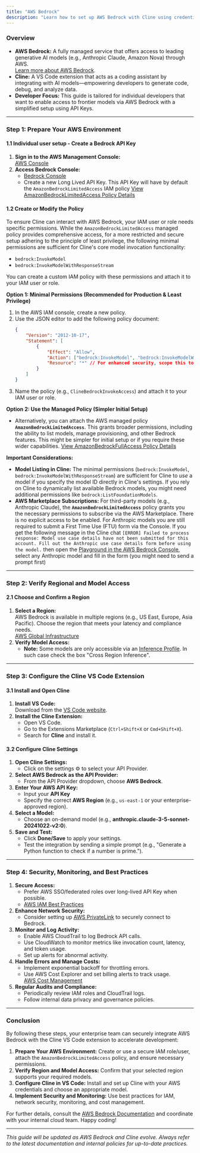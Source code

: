 ```yaml
---
title: "AWS Bedrock"
description: "Learn how to set up AWS Bedrock with Cline using credentials authentication. This guide covers AWS environment setup, regional access verification, and secure integration with the Cline VS Code extension."
---
```


### Overview

-   **AWS Bedrock:** A fully managed service that offers access to leading generative AI models (e.g., Anthropic Claude, Amazon Nova) through AWS.\
    [Learn more about AWS Bedrock](https://docs.aws.amazon.com/bedrock/latest/userguide/what-is-bedrock.html).
-   **Cline:** A VS Code extension that acts as a coding assistant by integrating with AI models—empowering developers to generate code, debug, and analyze data.
-   **Developer Focus:** This guide is tailored for individual developers that want to enable access to frontier models via AWS Bedrock with a simplified setup using API Keys.

---

### Step 1: Prepare Your AWS Environment

#### 1.1 Individual user setup - Create a Bedrock API Key

1. **Sign in to the AWS Management Console:**\
   [AWS Console](https://aws.amazon.com/console/)
2. **Access Bedrock Console:**
    - [Bedrock Console](https://console.aws.amazon.com/bedrock)
    - Create a new Long Lived API Key. This API Key will have by default the `AmazonBedrockLimitedAccess` IAM policy
      [View AmazonBedrockLimitedAccess Policy Details](https://docs.aws.amazon.com/bedrock/latest/userguide/security-iam.html)

#### 1.2 Create or Modify the Policy

To ensure Cline can interact with AWS Bedrock, your IAM user or role needs specific permissions. While the `AmazonBedrockLimitedAccess` managed policy provides comprehensive access, for a more restricted and secure setup adhering to the principle of least privilege, the following minimal permissions are sufficient for Cline's core model invocation functionality:

-   `bedrock:InvokeModel`
-   `bedrock:InvokeModelWithResponseStream`

You can create a custom IAM policy with these permissions and attach it to your IAM user or role.

**Option 1: Minimal Permissions (Recommended for Production & Least Privilege)**

1.  In the AWS IAM console, create a new policy.
2.  Use the JSON editor to add the following policy document:
    ```json
    {
    	"Version": "2012-10-17",
    	"Statement": [
    		{
    			"Effect": "Allow",
    			"Action": ["bedrock:InvokeModel", "bedrock:InvokeModelWithResponseStream"],
    			"Resource": "*" // For enhanced security, scope this to specific model ARNs if possible.
    		}
    	]
    }
    ```
3.  Name the policy (e.g., `ClineBedrockInvokeAccess`) and attach it to your IAM user or role.

**Option 2: Use the Managed Policy (Simpler Initial Setup)**

-   Alternatively, you can attach the AWS managed policy **`AmazonBedrockLimitedAccess`**. This grants broader permissions, including the ability to list models, manage provisioning, and other Bedrock features. This might be simpler for initial setup or if you require these wider capabilities.
    [View AmazonBedrockFullAccess Policy Details](https://docs.aws.amazon.com/bedrock/latest/userguide/security-iam.html)

**Important Considerations:**

-   **Model Listing in Cline:** The minimal permissions (`bedrock:InvokeModel`, `bedrock:InvokeModelWithResponseStream`) are sufficient for Cline to _use_ a model if you specify the model ID directly in Cline's settings. If you rely on Cline to dynamically list available Bedrock models, you might need additional permissions like `bedrock:ListFoundationModels`.
-   **AWS Marketplace Subscriptions:** For third-party models (e.g., Anthropic Claude), the **`AmazonBedrockLimitedAccess`** policy grants you the necessary permissions to subscribe via the AWS Marketplace. There is no explicit access to be enabled. For Anthropic models you are still required to submit a First Time Use (FTU) form via the Console. If you get the following message in the Cline chat `[ERROR] Failed to process response: Model use case details have not been submitted for this account. Fill out the Anthropic use case details form before using the model.` then open the [Playground in the AWS Bedrock Console](https://console.aws.amazon.com/bedrock/home?#/text-generation-playground), select any Anthropic model and fill in the form (you might need to send a prompt first)

---

### Step 2: Verify Regional and Model Access

#### 2.1 Choose and Confirm a Region

1. **Select a Region:**\
   AWS Bedrock is available in multiple regions (e.g., US East, Europe, Asia Pacific). Choose the region that meets your latency and compliance needs.\
   [AWS Global Infrastructure](https://aws.amazon.com/about-aws/global-infrastructure/regions_az/)
2. **Verify Model Access:**
    - **Note:** Some models are only accessible via an [Inference Profile](https://docs.aws.amazon.com/bedrock/latest/userguide/inference-profiles-support.html). In such case check the box "Cross Region Inference".

---

### Step 3: Configure the Cline VS Code Extension

#### 3.1 Install and Open Cline

1. **Install VS Code:**\
   Download from the [VS Code website](https://code.visualstudio.com/).
2. **Install the Cline Extension:**
    - Open VS Code.
    - Go to the Extensions Marketplace (`Ctrl+Shift+X` or `Cmd+Shift+X`).
    - Search for **Cline** and install it.

#### 3.2 Configure Cline Settings

1. **Open Cline Settings:**
    - Click on the settings ⚙️ to select your API Provider.
2. **Select AWS Bedrock as the API Provider:**
    - From the API Provider dropdown, choose **AWS Bedrock**.
3. **Enter Your AWS API Key:**
    - Input your **API Key**
    - Specify the correct **AWS Region** (e.g., `us-east-1` or your enterprise-approved region).
4. **Select a Model:**
    - Choose an on-demand model (e.g., **anthropic.claude-3-5-sonnet-20241022-v2:0**).
5. **Save and Test:**
    - Click **Done/Save** to apply your settings.
    - Test the integration by sending a simple prompt (e.g., "Generate a Python function to check if a number is prime.").

---

### Step 4: Security, Monitoring, and Best Practices

1. **Secure Access:**
    - Prefer AWS SSO/federated roles over long-lived API Key when possible.
    - [AWS IAM Best Practices](https://docs.aws.amazon.com/IAM/latest/UserGuide/best-practices.html)
2. **Enhance Network Security:**
    - Consider setting up [AWS PrivateLink](https://docs.aws.amazon.com/vpc/latest/userguide/endpoint-services-overview.html) to securely connect to Bedrock.
3. **Monitor and Log Activity:**
    - Enable AWS CloudTrail to log Bedrock API calls.
    - Use CloudWatch to monitor metrics like invocation count, latency, and token usage.
    - Set up alerts for abnormal activity.
4. **Handle Errors and Manage Costs:**
    - Implement exponential backoff for throttling errors.
    - Use AWS Cost Explorer and set billing alerts to track usage.\
      [AWS Cost Management](https://docs.aws.amazon.com/cost-management/latest/userguide/what-is-aws-cost-management.html)
5. **Regular Audits and Compliance:**
    - Periodically review IAM roles and CloudTrail logs.
    - Follow internal data privacy and governance policies.

---

### Conclusion

By following these steps, your enterprise team can securely integrate AWS Bedrock with the Cline VS Code extension to accelerate development:

1. **Prepare Your AWS Environment:** Create or use a secure IAM role/user, attach the `AmazonBedrockLimitedAccess` policy, and ensure necessary permissions.
2. **Verify Region and Model Access:** Confirm that your selected region supports your required models.
3. **Configure Cline in VS Code:** Install and set up Cline with your AWS credentials and choose an appropriate model.
4. **Implement Security and Monitoring:** Use best practices for IAM, network security, monitoring, and cost management.

For further details, consult the [AWS Bedrock Documentation](https://docs.aws.amazon.com/bedrock/latest/userguide/what-is-bedrock.html) and coordinate with your internal cloud team. Happy coding!

---

_This guide will be updated as AWS Bedrock and Cline evolve. Always refer to the latest documentation and internal policies for up-to-date practices._
